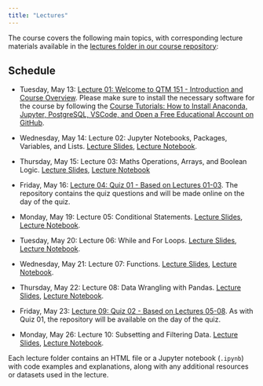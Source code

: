 ```yaml
---
title: "Lectures"
---
```


The course covers the following main topics, with corresponding lecture
materials available in the [lectures folder in our course repository](https://github.com/danilofreire/qtm151-summer/tree/main/lectures):

## Schedule

- Tuesday, May 13: [Lecture 01: Welcome to QTM 151 - Introduction and Course Overview](https://raw.githack.com/danilofreire/qtm151-summer/main/lectures/lecture-01/01-introduction.html).
  Please make sure to install the necessary software for the course by following the [Course Tutorials: How to Install Anaconda, Jupyter, PostgreSQL, VSCode, and Open a Free Educational Account on GitHub](https://danilofreire.github.io/qtm151/tutorials/tutorials.html).

- Wednesday, May 14: Lecture 02: Jupyter Notebooks, Packages, Variables, and Lists. [Lecture Slides](https://raw.githack.com/danilofreire/qtm151-summer/main/lectures/lecture-02/02-jupyter-variables.html), [Lecture Notebook](https://github.com/danilofreire/qtm151-summer/blob/main/lectures/lecture-02/02-jupyter-variables.ipynb). 

- Thursday, May 15: Lecture 03: Maths Operations, Arrays, and Boolean Logic. [Lecture Slides](https://raw.githack.com/danilofreire/qtm151-summer/main/lectures/lecture-03/03-maths-boolean.html), [Lecture Notebook](https://github.com/danilofreire/qtm151-summer/blob/main/lectures/lecture-03/03-maths-boolean.ipynb)

- Friday, May 16: [Lecture 04: Quiz 01 - Based on Lectures 01-03](https://github.com/danilofreire/qtm151-summer-quiz01/). The repository contains the quiz questions and will be made online on the day of the quiz.

- Monday, May 19: Lecture 05: Conditional Statements. [Lecture Slides](https://raw.githack.com/danilofreire/qtm151-summer/main/lectures/lecture-05/05-conditional-statements.html), [Lecture Notebook](https://github.com/danilofreire/qtm151-summer/blob/main/lectures/lecture-05/05-conditional-statements.ipynb).

- Tuesday, May 20: Lecture 06: While and For Loops. [Lecture Slides](https://raw.githack.com/danilofreire/qtm151-summer/main/lectures/lecture-06/06-loops.html), [Lecture Notebook](https://github.com/danilofreire/qtm151-summer/blob/main/lectures/lecture-06/06-loops.ipynb).

- Wednesday, May 21: Lecture 07: Functions. [Lecture Slides](https://raw.githack.com/danilofreire/qtm151-summer/main/lectures/lecture-07/07-functions.html), [Lecture Notebook](https://github.com/danilofreire/qtm151-summer/blob/main/lectures/lecture-07/07-functions.ipynb).

- Thursday, May 22: Lecture 08: Data Wrangling with Pandas. [Lecture Slides](https://raw.githack.com/danilofreire/qtm151-summer/main/lectures/lecture-08/08-data-wrangling.html), [Lecture Notebook](https://github.com/danilofreire/qtm151-summer/blob/main/lectures/lecture-08/08-data-wrangling.ipynb).

- Friday, May 23: [Lecture 09: Quiz 02 - Based on Lectures 05-08](https://github.com/danilofreire/qtm151-summer-quiz02/). As with Quiz 01, the repository will be available on the day of the quiz.

- Monday, May 26: Lecture 10: Subsetting and Filtering Data. [Lecture Slides](https://raw.githack.com/danilofreire/qtm151-summer/main/lectures/lecture-10/10-subsetting-data.html), [Lecture Notebook](https://github.com/danilofreire/qtm151-summer/blob/main/lectures/lecture-10/10-subsetting-data.ipynb).



Each lecture folder contains an HTML file or a Jupyter notebook (`.ipynb`) with code examples and explanations, along with any additional resources or datasets used in the lecture.
